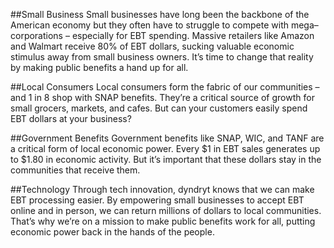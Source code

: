 ##Small Business
Small businesses have long been the backbone of the American economy but they often have to struggle to compete with mega–corporations – especially for EBT spending. Massive retailers like Amazon and Walmart receive 80% of EBT dollars, sucking valuable economic stimulus away from small business owners. It’s time to change that reality by making public benefits a hand up for all. 

##Local Consumers
Local consumers form the fabric of our communities – and 1 in 8 shop with SNAP benefits. They’re a critical source of growth for small grocers, markets, and cafes. But can your customers easily spend EBT dollars at your business? 

##Government Benefits
Government benefits like SNAP, WIC, and TANF are a critical form of local economic power. Every $1 in EBT sales generates up to $1.80 in economic activity. But it’s important that these dollars stay in the communities that receive them. 

##Technology
Through tech innovation, dyndryt knows that we can make EBT processing easier. By empowering small businesses to accept EBT online and in person, we can return millions of dollars to local communities. That’s why we’re on a mission to make public benefits work for all, putting economic power back in the hands of the people.
